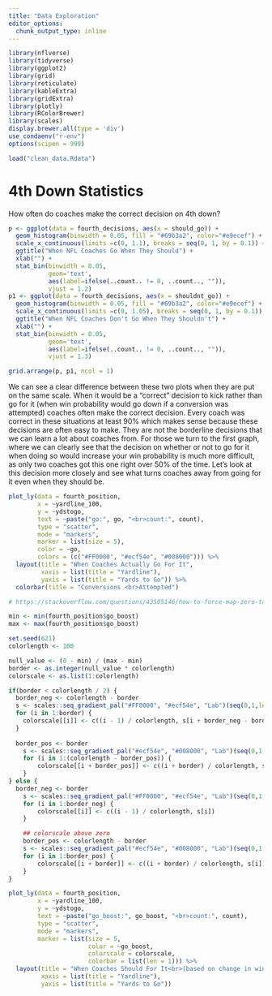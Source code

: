 ```yaml
---
title: "Data Exploration"
editor_options: 
  chunk_output_type: inline
---
```


```r
library(nflverse)
library(tidyverse)
library(ggplot2)
library(grid)
library(reticulate)
library(kableExtra)
library(gridExtra)
library(plotly)
library(RColorBrewer)
library(scales)
display.brewer.all(type = 'div')
use_condaenv("r-env")
options(scipen = 999)
```

```r
load("clean_data.Rdata")
```

# 4th Down Statistics

How often do coaches make the correct decision on 4th down?

```r
p <- ggplot(data = fourth_decisions, aes(x = should_go)) + 
  geom_histogram(binwidth = 0.05, fill = "#69b3a2", color="#e9ecef") +
  scale_x_continuous(limits =c(0, 1.1), breaks = seq(0, 1, by = 0.1)) +
  ggtitle("When NFL Coaches Go When They Should") +
  xlab("") +
  stat_bin(binwidth = 0.05, 
           geom='text', 
           aes(label=ifelse(..count.. != 0, ..count.., "")), 
           vjust = 1.2)
p1 <- ggplot(data = fourth_decisions, aes(x = shouldnt_go)) + 
  geom_histogram(binwidth = 0.05, fill = "#69b3a2", color="#e9ecef") +
  scale_x_continuous(limits =c(0, 1.05), breaks = seq(0, 1, by = 0.1)) +
  ggtitle("When NFL Coaches Don't Go When They Shouldn't") +
  xlab("") +
  stat_bin(binwidth = 0.05, 
           geom='text', 
           aes(label=ifelse(..count.. != 0, ..count.., "")), 
           vjust = 1.3)

grid.arrange(p, p1, ncol = 1)
```

We can see a clear difference between these two plots when they are put on the same scale. When it would be a "correct" decision to kick rather than go for it (when win probability would go down if a conversion was attempted) coaches often make the correct decision. Every coach was correct in these situations at least 90% which makes sense because these decisions are often easy to make. They are not the borderline decisions that we can learn a lot about coaches from. For those we turn to the first graph, where we can clearly see that the decision on whether or not to go for it when doing so would increase your win probability is much more difficult, as only two coaches got this one right over 50% of the time. Let's look at this decision more closely and see what turns coaches away from going for it even when they should be.

```r
plot_ly(data = fourth_position, 
        x = ~yardline_100, 
        y = ~ydstogo,
        text = ~paste("go:", go, "<br>count:", count),
        type = "scatter",
        mode = "markers",
        marker = list(size = 5),
        color = ~go,
        colors = (c("#FF0000", "#ecf54e", "#008000"))) %>%
  layout(title = "When Coaches Actually Go For It",
         xaxis = list(title = "Yardline"),
         yaxis = list(title = "Yards to Go")) %>%
  colorbar(title = "Conversions <br>Attempted")
```

```r
# https://stackoverflow.com/questions/43505146/how-to-force-map-zero-to-white-color-in-r-plotly-color-scale was used to get the color scale right

min <- min(fourth_position$go_boost)
max <- max(fourth_position$go_boost)

set.seed(621)
colorlength <- 100

null_value <- (0 - min) / (max - min)
border <- as.integer(null_value * colorlength)
colorscale <- as.list(1:colorlength)

if(border < colorlength / 2) {
  border_neg <- colorlength - border
  s <- scales::seq_gradient_pal("#FF0000", "#ecf54e", "Lab")(seq(0,1,length.out=border_neg))
  for (i in 1:border) {
    colorscale[[i]] <- c((i - 1) / colorlength, s[i + border_neg - border - 1])
  }
  
  border_pos <- border
    s <- scales::seq_gradient_pal("#ecf54e", "#008000", "Lab")(seq(0,1,length.out=colorlength - border_pos))
    for (i in 1:(colorlength - border_pos)) {
        colorscale[[i + border_pos]] <- c((i + border) / colorlength, s[i])
    }
} else {
  border_neg <- border
    s <- scales::seq_gradient_pal("#FF0000", "#ecf54e", "Lab")(seq(0,1,length.out=border_neg))
    for (i in 1:border_neg) {
        colorscale[[i]] <- c((i - 1) / colorlength, s[i])
    }

    ## colorscale above zero
    border_pos <- colorlength - border
    s <- scales::seq_gradient_pal("#ecf54e", "#008000", "Lab")(seq(0,1,length.out=border))
    for (i in 1:border_pos) {
        colorscale[[i + border]] <- c((i + border) / colorlength, s[i])
    }
}

plot_ly(data = fourth_position, 
        x = ~yardline_100, 
        y = ~ydstogo,
        text = ~paste("go_boost:", go_boost, "<br>count:", count),
        type = "scatter",
        mode = "markers",
        marker = list(size = 5,
                      color = ~go_boost,
                      colorscale = colorscale,
                      colorbar = list(len = 1))) %>%
  layout(title = "When Coaches Should For It<br>(based on change in win probability)",
         xaxis = list(title = "Yardline"),
         yaxis = list(title = "Yards to Go"))

```
